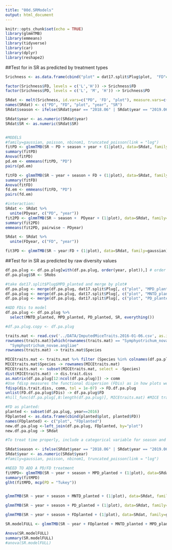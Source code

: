 ```yaml
---
title: "00d.SRModels"
output: html_document
---
```


```r
knitr::opts_chunk$set(echo = TRUE)
library(glmmTMB)
library(emmeans)
library(tidyverse)
library(car)
library(dplyr)
library(reshape2)

```

##Test for in SR as predicted by treatment types
```r
Srichness <- as.data.frame(cbind("plot" = dat17.split$Plug$plot,  "FD"=dat17.split$Plug$trtD, "PD"=dat17.split$Plug$phyD, "planted"=dat17.split$Plug$SR_planted, "2017"=dat17.split$Plug$SR_observed,  "2018.06" = dat18.05.split$Plug$SR_observed, "2018.09"=dat18.split$Plug$SR_observed, "2019.06"= dat19.06.split$Plug$SR_observed, "2019.09"= dat19.split$Plug$SR_observed))

factor(Srichness$FD, levels = c('L','H')) -> Srichness$FD
factor(Srichness$PD, levels = c('L', 'M', 'H')) -> Srichness$PD

SRdat <- melt(Srichness, id.vars=c("PD", 'FD', "plot"), measure.vars=c('planted','2017', "2018.06", '2018.09', "2019.06", "2019.09"))
names(SRdat) <- c("PD", "FD", "plot", "year", "SR")
SRdat$season <- ifelse(SRdat$year == "2018.06" | SRdat$year == "2019.06", "spring", "summer") 

SRdat$year <- as.numeric(SRdat$year)
SRdat$SR <- as.numeric(SRdat$SR)


#MODELS
#family=gaussian, poisson, nbinom1, truncated_poisson(link = "log")
fitPD <- glmmTMB(SR ~ PD + season + year + (1|plot), data=SRdat, family=gaussian)
summary(fitPD)
Anova(fitPD)
pd.em <- emmeans(fitPD, "PD")
pairs(pd.em)

fitFD <- glmmTMB(SR ~ year + season + FD + (1|plot), data=SRdat, family=gaussian)
summary(fitFD)
Anova(fitFD)
fd.em <- emmeans(fitFD, "PD")
pairs(fd.em)

#interaction:
SRdat <- SRdat %>% 
  unite(PDyear, c("PD", "year"))
fit2PD <- glmmTMB(SR ~ season +  PDyear + (1|plot), data=SRdat, family=gaussian) 
summary(fit2PD)
emmeans(fit2PD, pairwise ~ PDyear)

SRdat <- SRdat %>% 
  unite(FDyear, c("FD", "year"))

fit3PD <- glmmTMB(SR ~ year:FD + (1|plot), data=SRdat, family=gaussian) 
```

##Test for in SR as predicted by raw diversity values
```r
df.pa.plug <- df.pa.plug[with(df.pa.plug, order(year, plot)),] # order by year and plot
df.pa.plug$SR <- SRobs

#take dat17.split$Plug$MPD_planted and merge by plot#
df.pa.plug <- merge(df.pa.plug, dat17.split$Plug[, c("plot", "MPD_planted")], by="plot")
df.pa.plug <- merge(df.pa.plug, dat17.split$Plug[, c("plot", "MNTD_planted")], by="plot")
df.pa.plug <- merge(df.pa.plug, dat17.split$Plug[, c("plot", "PD_planted")], by="plot")

```

```r
#ADD FDis to model
df.pa.plug <- df.pa.plug %>%
  select(MNTD_planted, MPD_planted, PD_planted, SR, everything())

#df.pa.plug.copy <- df.pa.plug

traits.mat <- read.csv('../DATA/ImputedMiceTraits.2016-01-06.csv', as.is = T, row.names = 1)
rownames(traits.mat)[which(rownames(traits.mat) == "Symphyotrichum_novae-angliae")] <-
  "Symphyotrichum_novae.angliae"
rownames(traits.mat) -> traits.mat$Species

MICEtraits.mat <- traits.mat %>% filter (Species %in% colnames(df.pa.plug[9:ncol(df.pa.plug)]))
MICEtraits.mat$Species -> rownames(MICEtraits.mat)
MICEtraits.mat <- subset(MICEtraits.mat, select = -Species)
dist(MICEtraits.mat) -> dis.trait.diss
as.matrix(df.pa.plug[12:ncol(df.pa.plug)]) -> comm
#Use fdisp measures the functional dispersion (FDis) as in how plots were designed
fdisp(dis.trait.diss, comm, tol = 1e-07) -> FD.df.pa.plug
unlist(FD.df.pa.plug$FDis) -> df.pa.plug$FD
#hill_func(df.pa.plug[,8:length(df.pa.plug)], MICEtraits.mat) #MICE traits

#FD as planted:
planted <- subset(df.pa.plug, year==2016)
FDplanted <- as.data.frame(cbind(planted$plot, planted$FD))
names(FDplanted) <- c("plot", "FDplanted")
new.df.pa.plug <-left_join(df.pa.plug, FDplanted, by="plot")
new.df.pa.plug -> SRdat

#To treat time properly, include a categorical variable for season and then have year be continuous.

SRdat$season <- ifelse(SRdat$year == "2018.06" | SRdat$year == "2019.06", "spring", "summer") 
SRdat$year <- as.numeric(SRdat$year)
#family=gaussian, poisson, nbinom1, truncated_poisson(link = "log")

#NEED TO ADD A PD/FD treatment
fitMPD<- glmmTMB(SR ~ year + season + MPD_planted + (1|plot), data=SRdat, family=gaussian)
summary(fitMPD)
glht(fitMPD, mcp(PD = "Tukey")) 


glmmTMB(SR ~ year + season + MNTD_planted + (1|plot), data=SRdat, family=gaussian)

glmmTMB(SR ~ year + season + PD_planted + (1|plot), data=SRdat, family=gaussian)

glmmTMB(SR ~ year + season + FDplanted + (1|plot), data=SRdat, family=gaussian)

SR.modelFULL <- glmmTMB(SR ~ year + FDplanted + MNTD_planted + MPD_planted + PD_planted + (1|plot), data=new.df.pa.plug, )

Anova(SR.modelFULL)
summary(SR.modelFULL)
#anova(SR.modelFULL)
```



